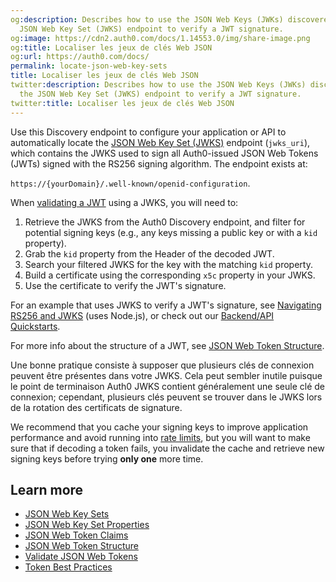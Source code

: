 ```yaml
---
og:description: Describes how to use the JSON Web Keys (JWKs) discovered using the
  JSON Web Key Set (JWKS) endpoint to verify a JWT signature.
og:image: https://cdn2.auth0.com/docs/1.14553.0/img/share-image.png
og:title: Localiser les jeux de clés Web JSON
og:url: https://auth0.com/docs/
permalink: locate-json-web-key-sets
title: Localiser les jeux de clés Web JSON
twitter:description: Describes how to use the JSON Web Keys (JWKs) discovered using
  the JSON Web Key Set (JWKS) endpoint to verify a JWT signature.
twitter:title: Localiser les jeux de clés Web JSON
---
```


Use this Discovery endpoint to configure your application or API to automatically locate the [JSON Web Key Set (JWKS)](/docs/secure/tokens/json-web-tokens/json-web-key-sets) endpoint (`jwks_uri`), which contains the JWKS used to sign all Auth0-issued <Tooltip tip="JSON Web Token (JWT): Standard ID Token format (and often Access Token format) used to represent claims securely between two parties." cta="View Glossary" href="/docs/glossary?term=JSON+Web+Tokens">JSON Web Tokens</Tooltip> (JWTs) signed with the RS256 <Tooltip tip="JSON Web Token (JWT): Standard ID Token format (and often Access Token format) used to represent claims securely between two parties." cta="View Glossary" href="/docs/glossary?term=signing+algorithm">signing algorithm</Tooltip>. The endpoint exists at:

`https://{yourDomain}/.well-known/openid-configuration`.

When [validating a JWT](/docs/secure/tokens/json-web-tokens/validate-json-web-tokens) using a JWKS, you will need to:

1. Retrieve the JWKS from the Auth0 Discovery endpoint, and filter for potential signing keys (e.g., any keys missing a public key or with a `kid` property).
2. Grab the `kid` property from the Header of the decoded JWT.
3. Search your filtered JWKS for the key with the matching `kid` property.
4. Build a certificate using the corresponding `x5c` property in your JWKS.
5. Use the certificate to verify the JWT's signature.

For an example that uses JWKS to verify a JWT's signature, see [Navigating RS256 and JWKS](https://auth0.com/blog/navigating-rs256-and-jwks/) (uses Node.js), or check out our [Backend/API Quickstarts](/docs/quickstart/backend).

For more info about the structure of a JWT, see [JSON Web Token Structure](/docs/secure/tokens/json-web-tokens/json-web-token-structure).

Une bonne pratique consiste à supposer que plusieurs clés de connexion peuvent être présentes dans votre JWKS. Cela peut sembler inutile puisque le point de terminaison Auth0 JWKS contient généralement une seule clé de connexion; cependant, plusieurs clés peuvent se trouver dans le JWKS lors de la rotation des certificats de signature.

We recommend that you cache your signing keys to improve application performance and avoid running into [rate limits](/docs/troubleshoot/customer-support/operational-policies/rate-limit-policy), but you will want to make sure that if decoding a token fails, you invalidate the cache and retrieve new signing keys before trying **only one** more time.

## Learn more

* [JSON Web Key Sets](/docs/secure/tokens/json-web-tokens/json-web-key-sets)
* [JSON Web Key Set Properties](/docs/secure/tokens/json-web-tokens/json-web-key-set-properties)
* [JSON Web Token Claims](/docs/secure/tokens/json-web-tokens/json-web-token-claims)
* [JSON Web Token Structure](/docs/secure/tokens/json-web-tokens/json-web-token-structure)
* [Validate JSON Web Tokens](/docs/secure/tokens/json-web-tokens/validate-json-web-tokens)
* [Token Best Practices](/docs/secure/tokens/token-best-practices)